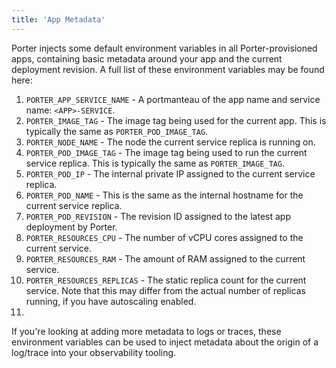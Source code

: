 ```yaml
---
title: 'App Metadata'
---
```


Porter injects some default environment variables in all Porter-provisioned apps, containing basic metadata around your app and the current deployment revision. A full list of these environment variables may be found here:

1. `PORTER_APP_SERVICE_NAME` - A portmanteau of the app name and service name: `<APP>-SERVICE`.
1. `PORTER_IMAGE_TAG` - The image tag being used for the current app. This is typically the same as `PORTER_POD_IMAGE_TAG`.
1. `PORTER_NODE_NAME` - The node the current service replica is running on.
1. `PORTER_POD_IMAGE_TAG` - The image tag being used to run the current service replica. This is typically the same as `PORTER_IMAGE_TAG`.
1. `PORTER_POD_IP` - The internal private IP assigned to the current service replica.
1. `PORTER_POD_NAME` - This is the same as the internal hostname for the current service replica.
1. `PORTER_POD_REVISION` - The revision ID assigned to the latest app deployment by Porter.
1. `PORTER_RESOURCES_CPU` - The number of vCPU cores assigned to the current service.
1. `PORTER_RESOURCES_RAM` - The amount of RAM assigned to the current service.
1. `PORTER_RESOURCES_REPLICAS` - The static replica count for the current service. Note that this may differ from the actual number of replicas running, if you have autoscaling enabled.
1.

If you're looking at adding more metadata to logs or traces, these environment variables can be used to inject metadata about the origin of a log/trace into your observability tooling.